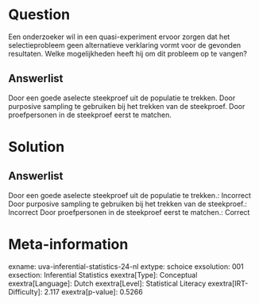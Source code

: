 Question
========

Een onderzoeker wil in een quasi-experiment ervoor zorgen dat het
selectieprobleem geen alternatieve verklaring vormt voor de gevonden
resultaten. Welke mogelijkheden heeft hij om dit probleem op te vangen?

Answerlist
----------

Door een goede aselecte steekproef uit de populatie te trekken.
Door purposive sampling te gebruiken bij het trekken van de steekproef.
Door proefpersonen in de steekproef eerst te matchen.

Solution
========

Answerlist
----------

Door een goede aselecte steekproef uit de populatie te trekken.: Incorrect
Door purposive sampling te gebruiken bij het trekken van de steekproef.: Incorrect
Door proefpersonen in de steekproef eerst te matchen.: Correct

Meta-information
================
exname: uva-inferential-statistics-24-nl
extype: schoice
exsolution: 001
exsection: Inferential Statistics
exextra[Type]: Conceptual
exextra[Language]: Dutch
exextra[Level]: Statistical Literacy
exextra[IRT-Difficulty]: 2.117
exextra[p-value]: 0.5266
